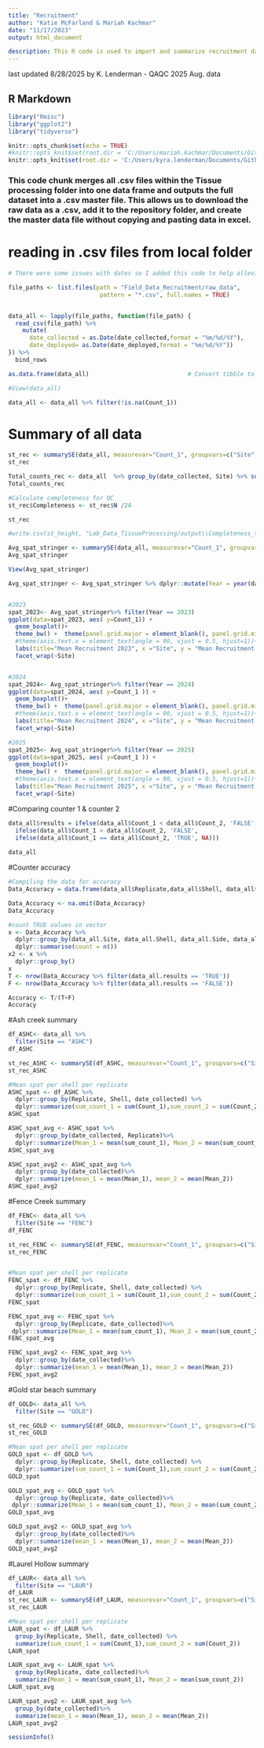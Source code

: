 ```yaml
---
title: "Recruitment"
author: "Katie McFarland & Mariah Kachmar"
date: "11/17/2023"
output: html_document

description: This R code is used to import and summarize recruitment data collected using shellstringers from the LISS Oyster Health Project at Ash Creek and Fence Creek intertidal sites in Connecticut and Goldstar beach and Laurel Hollow subtidal sites on Long Island, NY. 
---
```



last updated 8/28/2025 by K. Lenderman
- QAQC 2025 Aug. data


## R Markdown

```r
library("Rmisc")
library("ggplot2")
library("tidyverse")
```


```r
knitr::opts_chunk$set(echo = TRUE)
#knitr::opts_knit$set(root.dir = 'C:/Users/mariah.kachmar/Documents/Github/EAD-ASEB_EPA_LISS_Disease_Surveillance') #Mariah's
knitr::opts_knit$set(root.dir = 'C:/Users/kyra.lenderman/Documents/Github/EAD-ASEB_EPA_LISS_Disease_Surveillance') #Kyra's
```
### This code chunk merges all .csv files within the Tissue processing folder into one data frame and outputs the full dataset into a .csv master file. This allows us to download the raw data as a .csv, add it to the repository folder, and create the master data file without copying and pasting data in excel.
# reading in .csv files from local folder
```r

# There were some issues with dates so I added this code to help alleviate issues and to make sure all dates that are being pulled in have the same format moving forward. 

file_paths <- list.files(path = "Field_Data_Recruitment/raw_data",
                          pattern = "*.csv", full.names = TRUE)


data_all <- lapply(file_paths, function(file_path) {
  read_csv(file_path) %>%
    mutate(
      date_collected = as.Date(date_collected,format = "%m/%d/%Y"),
      date_deployed= as.Date(date_deployed,format = "%m/%d/%Y"))
}) %>%
  bind_rows

as.data.frame(data_all)                            # Convert tibble to data.frame

#View(data_all)

data_all <- data_all %>% filter(!is.na(Count_1))

```





# Summary of all data 
```r
st_rec <- summarySE(data_all, measurevar="Count_1", groupvars=c("Site", "date_collected", "Replicate"))
st_rec 

Total_counts_rec <- data_all  %>% group_by(date_collected, Site) %>% summarise(Total = sum(Count_1))
Total_counts_rec

#Calculate completeness for QC
st_rec$Completeness <- st_rec$N /24

st_rec

#write.csv(st_height, "Lab_Data_TissueProcessing/output\\Completeness_tissue_processing_data.csv", row.names=FALSE)
```

```r
Avg_spat_stringer <- summarySE(data_all, measurevar="Count_1", groupvars=c("Site", "date_collected", "Shell"))
Avg_spat_stringer

View(Avg_spat_stringer)

```

```r
Avg_spat_stringer <- Avg_spat_stringer %>% dplyr::mutate(Year = year(date_collected))


#2023
spat_2023<- Avg_spat_stringer%>% filter(Year == 2023)
ggplot(data=spat_2023, aes( y=Count_1)) +
  geom_boxplot()+  
  theme_bw() +  theme(panel.grid.major = element_blank(), panel.grid.minor = element_blank())+ 
  #theme(axis.text.x = element_text(angle = 90, vjust = 0.5, hjust=1))+
  labs(title="Mean Recruitment 2023", x ="Site", y = "Mean Recruitment (spat/shell)")+
  facet_wrap(~Site)


#2024
spat_2024<- Avg_spat_stringer%>% filter(Year == 2024)
ggplot(data=spat_2024, aes( y=Count_1 )) +
  geom_boxplot()+  
  theme_bw() +  theme(panel.grid.major = element_blank(), panel.grid.minor = element_blank())+ 
  #theme(axis.text.x = element_text(angle = 90, vjust = 0.5, hjust=1))+
  labs(title="Mean Recruitment 2024", x ="Site", y = "Mean Recruitment (spat/shell)")+
  facet_wrap(~Site)

#2025
spat_2025<- Avg_spat_stringer%>% filter(Year == 2025)
ggplot(data=spat_2025, aes( y=Count_1 )) +
  geom_boxplot()+  
  theme_bw() +  theme(panel.grid.major = element_blank(), panel.grid.minor = element_blank())+ 
  #theme(axis.text.x = element_text(angle = 90, vjust = 0.5, hjust=1))+
  labs(title="Mean Recruitment 2025", x ="Site", y = "Mean Recruitment (spat/shell)")+
  facet_wrap(~Site)

```


#Comparing counter 1 & counter 2

```r
data_all$results = ifelse(data_all$Count_1 < data_all$Count_2, 'FALSE',
  ifelse(data_all$Count_1 > data_all$Count_2, 'FALSE',
  ifelse(data_all$Count_1 == data_all$Count_2, 'TRUE', NA)))
  
data_all
```
#Counter accuracy
```r
#Compiling the data for accuracy
Data_Accuracy = data.frame(data_all$Replicate,data_all$Shell, data_all$Side,data_all$date_deployed, data_all$Site, data_all$Count_1, data_all$Count_2, data_all$results)

Data_Accuracy <- na.omit(Data_Accuracy)
Data_Accuracy

#count TRUE values in vector
x <- Data_Accuracy %>% 
  dplyr::group_by(data_all.Site, data_all.Shell, data_all.Side, data_all.date_deployed, data_all.results) %>% 
  dplyr::summarise(count = n())
x2 <- x %>% 
  dplyr::group_by()
x
T <- nrow(Data_Accuracy %>% filter(data_all.results == 'TRUE'))
F <- nrow(Data_Accuracy %>% filter(data_all.results == 'FALSE'))

Accuracy <- T/(T+F)
Accuracy


```
#Ash creek summary
```r

df_ASHC<- data_all %>%
  filter(Site == "ASHC")
df_ASHC

st_rec_ASHC <- summarySE(df_ASHC, measurevar="Count_1", groupvars=c("Site", "date_collected", "Replicate"))
st_rec_ASHC

#Mean spat per shell per replicate
ASHC_spat <- df_ASHC %>%
  dplyr::group_by(Replicate, Shell, date_collected) %>%
  dplyr::summarize(sum_count_1 = sum(Count_1),sum_count_2 = sum(Count_2))
ASHC_spat

ASHC_spat_avg <- ASHC_spat %>%
  dplyr::group_by(date_collected, Replicate)%>%
  dplyr::summarize(Mean_1 = mean(sum_count_1), Mean_2 = mean(sum_count_2))
ASHC_spat_avg

ASHC_spat_avg2 <- ASHC_spat_avg %>%
  dplyr::group_by(date_collected)%>%
  dplyr::summarize(mean_1 = mean(Mean_1), mean_2 = mean(Mean_2))
ASHC_spat_avg2


```

#Fence Creek summary
```r
df_FENC<- data_all %>%
  filter(Site == "FENC")
df_FENC

st_rec_FENC <- summarySE(df_FENC, measurevar="Count_1", groupvars=c("Site", "date_collected", "Replicate"))
st_rec_FENC


#Mean spat per shell per replicate
FENC_spat <- df_FENC %>%
  dplyr::group_by(Replicate, Shell, date_collected) %>%
  dplyr::summarize(sum_count_1 = sum(Count_1),sum_count_2 = sum(Count_2))
FENC_spat

FENC_spat_avg <- FENC_spat %>%
  dplyr::group_by(Replicate, date_collected)%>%
 dplyr::summarize(Mean_1 = mean(sum_count_1), Mean_2 = mean(sum_count_2))
FENC_spat_avg

FENC_spat_avg2 <- FENC_spat_avg %>%
  dplyr::group_by(date_collected)%>%
  dplyr::summarize(mean_1 = mean(Mean_1), mean_2 = mean(Mean_2))
FENC_spat_avg2
```

#Gold star beach summary
```r
df_GOLD<- data_all %>%
  filter(Site == "GOLD")

st_rec_GOLD <- summarySE(df_GOLD, measurevar="Count_1", groupvars=c("Site", "date_collected", "Replicate"))
st_rec_GOLD

#Mean spat per shell per replicate
GOLD_spat <- df_GOLD %>%
  dplyr::group_by(Replicate, Shell, date_collected) %>%
  dplyr::summarize(sum_count_1 = sum(Count_1),sum_count_2 = sum(Count_2))
GOLD_spat

GOLD_spat_avg <- GOLD_spat %>%
  dplyr::group_by(Replicate, date_collected)%>%
 dplyr::summarize(Mean_1 = mean(sum_count_1), Mean_2 = mean(sum_count_2))
GOLD_spat_avg

GOLD_spat_avg2 <- GOLD_spat_avg %>%
  dplyr::group_by(date_collected)%>%
  dplyr::summarize(mean_1 = mean(Mean_1), mean_2 = mean(Mean_2))
GOLD_spat_avg2
```

#Laurel Hollow summary
```r
df_LAUR<- data_all %>%
  filter(Site == "LAUR")
df_LAUR
st_rec_LAUR <- summarySE(df_LAUR, measurevar="Count_1", groupvars=c("Site", "date_collected", "Replicate"))
st_rec_LAUR

#Mean spat per shell per replicate
LAUR_spat <- df_LAUR %>%
  group_by(Replicate, Shell, date_collected) %>%
  summarize(sum_count_1 = sum(Count_1),sum_count_2 = sum(Count_2))
LAUR_spat

LAUR_spat_avg <- LAUR_spat %>%
  group_by(Replicate, date_collected)%>%
  summarize(Mean_1 = mean(sum_count_1), Mean_2 = mean(sum_count_2))
LAUR_spat_avg

LAUR_spat_avg2 <- LAUR_spat_avg %>%
  group_by(date_collected)%>%
  summarize(mean_1 = mean(Mean_1), mean_2 = mean(Mean_2))
LAUR_spat_avg2
```






```r
sessionInfo()
```

